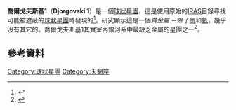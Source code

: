 {{Infobox globular cluster
| name =喬爾戈夫斯基1
| image = [[Image:Djorgovski_1.jpg|250px]]
| epoch = [[J2000|J2000]]
| ra = {{RA|17|47|28.3}}<ref name=SEDS>{{cite web|title=Djorg 1|url=http://spider.seds.org/spider/MWGC/djorg1.html|website=Spider.SEDS.org|accessdate=19 June 2015|archiveurl=https://www.webcitation.org/6ZOqhKxDF?url=http://spider.seds.org/spider/MWGC/djorg1.html|archivedate=2015-06-19|dead-url=no}}</ref>
| dec = {{DEC|-33|03:56}}<ref name=SEDS />
| dist_ly = 44,700 kly<ref name=SEDS />
| appmag_v = 13.6<ref name=SEDS />
| constellation = [[天蝎座|天蝎座]]
| metal_fe = -1.51<ref name=Near-IR>{{cite web|last1=Valenti|first1=Elena|last2=Ferraro|first2=Francesco R|last3=Origlia|first3=Livia|title=Near-IR Properties of Globular Clusters in the Galactic Bulge|url=http://www.bo.astro.it/~GC/ir_archive/|accessdate=19 June 2015|archiveurl=https://www.webcitation.org/6ZOr7Jq5B?url=http://www.bo.astro.it/~GC/ir_archive/|archivedate=2015-06-19|dead-url=yes}}</ref>| age = 
| names = Djorg 1
}}
'''喬爾戈夫斯基1'''（'''Djorgovski 1'''）是一個[[球狀星團|球狀星團]]，這是{{link-en|斯坦尼斯拉夫·喬爾戈夫斯基|Stanislav George Djorgovski}}使用原始的[[IRAS|IRAS]]目錄尋找可能被遮蔽的[[球狀星團|球狀星團]]時發現的<ref name=Discovery>{{cite web|last1=Djorgovski|first1=S|title=Discovery of three obscured globular clusters|url=http://adsabs.harvard.edu/abs/1987ApJ...317L..13D|website=SAO/NASA ADS Astronomy Abstract Service|accessdate=19 June 2015|archiveurl=https://www.webcitation.org/6ZOtcR2RK?url=http://adsabs.harvard.edu/abs/1987ApJ...317L..13D|archivedate=2015-06-19|doi=10.1086/184903|dead-url=no}}</ref>。研究顯示這是一個''貧金屬'' －除了[[氫|氫]]和[[氦|氦]]，幾乎沒有其它的。喬爾戈夫斯基1其實室內銀河系中最缺乏金屬的星團之一<ref name=Hubble>{{cite web|title=Engulfed by stars near the Milky Way’s heart|url=https://www.spacetelescope.org/images/potw1126a/|website=Hubble Space telescope|accessdate=19 June 2015|archiveurl=https://www.webcitation.org/6ZOv08Z5w?url=https://www.spacetelescope.org/images/potw1126a/|archivedate=2015-06-19|dead-url=yes}}</ref>。

== 參考資料 ==
{{Reflist}}

[[Category:球狀星團|Category:球狀星團]]
[[Category:天蝎座|Category:天蝎座]]